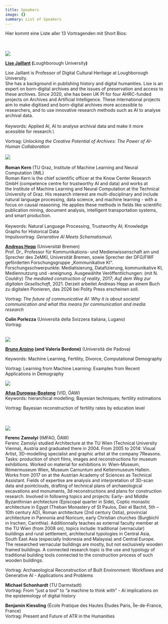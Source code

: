 ```yaml
---
title: Speakers
image: {}
summary: List of Speakers
---
```

Hier kommt eine Liste aller 13 Vortragenden mit Short Bios:

\
\
![](/conference/ai-meets-hss/assets/content/en/pages/speakers/lise-jaillant.jpg)

[**Lise Jaillant**](https://www.lisejaillant.com/)**&#x20;(**&#x4C;oughborough Universit&#x79;**)**

Lise Jaillant is Professor of Digital Cultural Heritage at Loughborough University.\
She has a background in publishing history and digital humanities. Lise is an expert on born-digital archives and the issues of preservation and access to these archives. Since 2020, she has been UK PI for four AHRC-funded projects on Archives and Artificial Intelligence. These international projects aim to make digitised and born-digital archives more accessible to researchers, and to use innovative research methods such as AI to analyse archival data.\
\
Keywords: Applied AI, AI to analyse archival data and make it more acessible for research.\\

Vortrag: *Unlocking the Creative Potential of Archives: The Power of AI-Human Collaboration*\
\
![](/conference/ai-meets-hss/assets/content/en/pages/speakers/roman-kern.jpg)\
\
**Roman Kern** (TU Graz, Institute of Machine Learning and Neural Computation (IML)\
Roman Kern is the chief scientific officer at the Know Center Research GmbH (competence centre for trustworthy AI and data) and works at the Institute of Machine Learning and Neural Computation at the Technical University of Graz. His research interest are multi-disciplinary and include natural language processing, data science, and machine learning - with a focus on causal reasoning. He applies these methods in fields like scientific publication mining, document analysis, intelligent transportation systems, and smart production. \
\
Keywords: Natural Language Processing, Trustworthy AI; Knowledge Graphs for Historical Data\
Impulsvortrag: *Generative AI Meets Schematismus*\


[**Andreas Hepp**](https://zemki.uni-bremen.de/person/andreas-hepp/) (Universität Bremen)\
Prof. Dr., Professor für Kommunikations- und Medienwissenschaft am und Sprecher des ZeMKI, Universität Bremen, sowie Sprecher der DFG/FWF geförderten Forschungsgruppe „Kommunikative KI“. Forschungsschwerpunkte: Mediatisierung, Datafizierung, kommunikative KI, Mediennutzung und -aneignung. Ausgewählte Veröffentlichungen: (mit N. Couldry) *The mediated construction of reality*, 2017; *Auf dem Weg zur digitalen Gesellschaft*, 2021. Derzeit arbeitet Andreas Hepp an einem Buch zu digitalen Pionieren, das 2026 bei Polity Press erscheinen soll.

Vortrag: *The future of communicative AI: Why it is about societal communication and what this means for communication and media research*



**Colin Porlezza** (Università della Svizzera italiana, Lugano)\
Vortrag:

\
![](/conference/ai-meets-hss/assets/content/en/pages/speakers/foto-bruno-arpino.jpg)

[**Bruno Arpino**](https://www.unipd.it/en/contatti/rubrica/?detail=Y\&ruolo=1\&checkout=cerca\&persona=ARPINO\&key=A7C469BE4A6EE163893DF376A3DA19D3)**&#x20;(and Valeria Bordone)** (Università die Padova)

Keywords: Machine Learning, Fertility, Divorce, Computational Demography

Vortrag: Learning from Machine Learning: Examples from Recent Applications in Demography



**![](/conference/ai-meets-hss/assets/content/en/pages/speakers/Durowaa_IMG_5131_SW_120x180.jpg)**

[**Afua Durowaa-Boateng**](https://www.oeaw.ac.at/vid/people/staff/afua-durowaa-boateng) (VID, ÖAW)\
Keywords: hierarchical modelling; Bayesian techniques; fertility estimations

Vortrag: Bayesian reconstruction of fertility rates by education level

\
\
![](/conference/ai-meets-hss/assets/content/en/pages/speakers/Ferenc_Zamolyi.jpg)

**Ferenc Zamolyi** (IMFAO, ÖAW)\
Ferenc Zamolyi studied Architecture at the TU Wien (Technical University Vienna), Austria and graduated there in 2004. From 2005 to 2014: Visual Artist, 3D-modelling specialist and graphic artist at the company 7Reasons. Tasks: production of short films, images and reconstructions for museum exhibitions. Worked on material for exhibitions in: Wien-Museum, Römermuseum Wien, Museum Carnuntum and Keltenmuseum Hallein. Works from 2017 on at the Austrian Academy of Sciences as Technical Assistant. Fields of expertise are analysis and interpretation of 3D-scan data and pointclouds, drafting of technical plans of archaeological excavations and monuments, 3d reconstructions and plans for construction research. Involved in following topics and projects: Early- and Middle Byzanthinian architecture (Episcopal quarter in Side), Coptic monastic architecture in Egypt (Theban Monastery of St Paulos, Deir el Bachit, 5th – 10th century AD), Roman architecture (2nd century Ostia), provincial architecture in Pannonia and Noricum, early Christian churches (Burgbichl in Irschen, Carinthia). Additionnally teaches as external faculty member at the TU Wien (from 2008 on), topics include: traditional (vernacular) buildings and rural settlement, architectural typologies in Central Asia, South East Asia (especially Indonesia and Malaysia) and Central Europe. The researched vernacular buildings are mostly, but not exclusively wooden framed buildings. A connected research topic is the use and typology of traditional building tools connected to the construction process of such wooden buildings.

Vortrag: Archaeological Reconstruction of Built Environment: Workflows and Generative AI - Applications and Problems



**Michael Schonhardt** (TU Darmstadt)\
Vortrag: From “just a tool” to “a machine to think with” - AI implications on the epistemology of digital history



**Benjamin Kiessling** (École Pratique des Hautes Études Paris, Île-de-France, France)\
Vortrag: Present and Future of ATR in the Humanities
